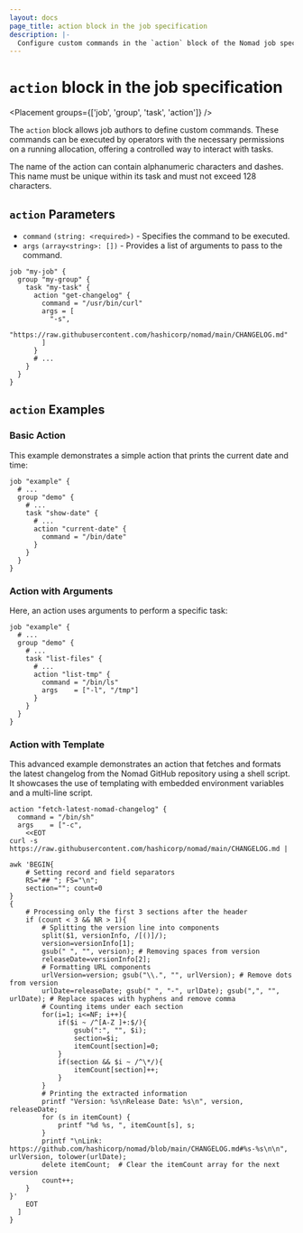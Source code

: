 ```yaml
---
layout: docs
page_title: action block in the job specification
description: |-
  Configure custom commands in the `action` block of the Nomad job specification. Operators may execute these commands on a running allocation as a controlled way to interact with tasks. Review examples that use actions with arguments and templates.
---
```


# `action` block in the job specification

<Placement groups={['job', 'group', 'task', 'action']} />

The `action` block allows job authors to define custom commands. These commands
can be executed by operators with the necessary permissions on a running
allocation, offering a controlled way to interact with tasks.

The name of the action can contain alphanumeric characters and dashes. This
name must be unique within its task and must not exceed 128 characters.

## `action` Parameters

- `command` `(string: <required>)` - Specifies the command to be executed.
- `args` `(array<string>: [])` - Provides a list of arguments to pass to the command.

```hcl
job "my-job" {
  group "my-group" {
    task "my-task" {
      action "get-changelog" {
        command = "/usr/bin/curl"
        args = [
          "-s",
          "https://raw.githubusercontent.com/hashicorp/nomad/main/CHANGELOG.md"
        ]
      }
      # ...
    }
  }
}
```

## `action` Examples

### Basic Action
This example demonstrates a simple action that prints the current date and time:

```hcl
job "example" {
  # ...
  group "demo" {
    # ...
    task "show-date" {
      # ...
      action "current-date" {
        command = "/bin/date"
      }
    }
  }
}
```

### Action with Arguments
Here, an action uses arguments to perform a specific task:

```hcl
job "example" {
  # ...
  group "demo" {
    # ...
    task "list-files" {
      # ...
      action "list-tmp" {
        command = "/bin/ls"
        args    = ["-l", "/tmp"]
      }
    }
  }
}
```

### Action with Template
This advanced example demonstrates an action that fetches and formats the latest
changelog from the Nomad GitHub repository using a shell script. It showcases
the use of templating with embedded environment variables and a multi-line script.

```hcl
action "fetch-latest-nomad-changelog" {
  command = "/bin/sh"
  args    = ["-c",
    <<EOT
curl -s https://raw.githubusercontent.com/hashicorp/nomad/main/CHANGELOG.md |

awk 'BEGIN{
    # Setting record and field separators
    RS="## "; FS="\n";
    section=""; count=0
}
{
    # Processing only the first 3 sections after the header
    if (count < 3 && NR > 1){
        # Splitting the version line into components
        split($1, versionInfo, /[()]/);
        version=versionInfo[1];
        gsub(" ", "", version); # Removing spaces from version
        releaseDate=versionInfo[2];
        # Formatting URL components
        urlVersion=version; gsub("\\.", "", urlVersion); # Remove dots from version
        urlDate=releaseDate; gsub(" ", "-", urlDate); gsub(",", "", urlDate); # Replace spaces with hyphens and remove comma
        # Counting items under each section
        for(i=1; i<=NF; i++){
            if($i ~ /^[A-Z ]+:$/){
                gsub(":", "", $i);
                section=$i;
                itemCount[section]=0;
            }
            if(section && $i ~ /^\*/){
                itemCount[section]++;
            }
        }
        # Printing the extracted information
        printf "Version: %s\nRelease Date: %s\n", version, releaseDate;
        for (s in itemCount) {
            printf "%d %s, ", itemCount[s], s;
        }
        printf "\nLink: https://github.com/hashicorp/nomad/blob/main/CHANGELOG.md#%s-%s\n\n", urlVersion, tolower(urlDate);
        delete itemCount;  # Clear the itemCount array for the next version
        count++;
    }
}'
    EOT
  ]
}
```
